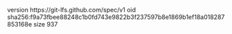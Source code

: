 version https://git-lfs.github.com/spec/v1
oid sha256:f9a73fbee88248c1b0fd743e9822b3f237597b8e1869b1ef18a018287853168e
size 937
